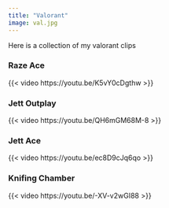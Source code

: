 ```yaml
---
title: "Valorant"
image: val.jpg
---
```

Here is a collection of my valorant clips

### Raze Ace
{{< video https://youtu.be/K5vY0cDgthw >}}

### Jett Outplay
{{< video https://youtu.be/QH6mGM68M-8 >}}

### Jett Ace
{{< video https://youtu.be/ec8D9cJq6qo >}}

### Knifing Chamber
{{< video https://youtu.be/-XV-v2wGI88 >}}

